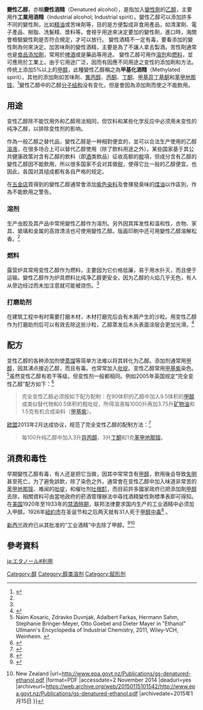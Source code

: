 
'''變性乙醇'''，亦稱'''變性酒精'''（Denatured alcohol），是指加入[[變性劑|變性劑]]的[[乙醇|乙醇]]，主要用作'''工業用酒精'''（Industrial alcohol; Industrial spirit）。變性乙醇可以添加許多不同的變性劑，比如[[精油|精油]]或苦味劑等，目的是方便製成非食用產品，如清潔劑、電子產品、樹脂、洗髮精、漿料等。會視乎用途來決定要加的變性劑，進口時，海關會檢驗變性劑是否符合規定，才可以放行。
變性酒精不一定有毒，要看添加的變性劑為何來決定。加苦味劑的變性酒精，主要是為了不讓人拿去製酒。苦性劑通常也是[[食品添加劑|食品添加劑]]，常用於[[啤酒|啤酒]]或是藥品等用途。
變性乙醇可用作[[溶剂|溶剂]]和[[燃料|燃料]]，並可應用於工業上。由于它用途广泛，因而有因應不同用途之变性的添加劑和方法。传统上添加5%以上的[[甲醇|甲醇]]，此種變性乙醇稱之為'''甲基化酒精'''（Methylated spirit）。其他的添加劑如苦味劑、[[2-丙醇|異丙醇]]、[[丙酮|丙酮]]、[[丁酮|丁酮]]、[[甲基异丁基酮|甲基异丁基酮]]和[[苯甲地那铵|苯甲地那铵]]。<ref name=denaturants>{{Cite web |date=22 November 1993 |title=Ethanol Denaturants |publisher=The Online Distillery Network |url=http://www.distill.com/specs/EU2.html |accessdate=2015-06-23 |archive-date=2015-05-10 |archive-url=https://web.archive.org/web/20150510040900/http://www.distill.com/specs/EU2.html |dead-url=no }}</ref>變性乙醇中的乙醇[[分子结构|分子结构]]没有变化，但是會因為添加劑而使之不能飲用。

==用途==
{{Unreferenced section|time=2015-06-23T12:30:26+00:00}}

变性乙醇除不能饮用外和乙醇用法相同，但饮料和某些化学反应中必须用未变性的纯净乙醇，以排除变性剂的影响。

作為一般乙醇之替代品，變性乙醇是一种相對便宜的，並可以合法生产使用的乙醇[[溶液|溶液]]，在很多场合上可以替代乙醇使用（除了飲料用途之外）。某些国家基于其公共健康政策对含有乙醇的飲料（即[[酒|酒]]类飲品）征收高额的[[稅|稅]]項，但成分含有乙醇的變性乙醇因不能飲用，所以很多国家不会对其徵[[税|税]]，使得它比一般的乙醇便宜。也因此，各国对其组成都有各自严格的规定。

在[[五金店|五金店]]買得到的變性乙醇通常會添加[[紫色|紫色]][[染料|染料]]及會揮發臭味的[[煤油|煤油]]以作區別，作為不能飲用之警告。

=== 溶剂 ===
生产虫胶及其产品中常用變性乙醇作为溶剂。另外因其挥发性和温和性，衣物、家具、玻璃和金属的高效清洁也可使用變性乙醇。版画印刷中还可用變性乙醇溶解松香。<ref name="献捷化工"/>

=== 燃料 ===
露营炉具常用变性乙醇作为燃料，主要因为它价格低廉，易于用水扑灭，而且便于运输。變性乙醇作为炉具燃料比纯净乙醇更安全，因为乙醇的火焰几乎无色，有人从旁边经过而未加注意就可能被烧伤。<ref name="献捷化工"/>

=== 打磨助剂 ===
在建筑工程中有时需要打磨木材，木材打磨完后会有木屑产生的沙粒。用变性乙醇作为打磨助剂后可以有效去除这些沙粒，乙醇蒸发后木头表面涂层会更加光滑。<ref name="献捷化工">{{cite web|date=2012-03-13|accessdate=2015-06-23|title=变性乙醇是什么？有什么用途？|publisher=献捷化工|url=http://www.chemxj.com/ziliao/changshi/denatured_alcohol.html|archive-date=2015-06-23|archive-url=https://web.archive.org/web/20150623170805/http://www.chemxj.com/ziliao/changshi/denatured_alcohol.html|dead-url=no}}</ref>

== 配方 ==

变性乙醇的各种添加剂使[[蒸馏|蒸馏]]等简单方法难以将其转化为乙醇。添加剂通常用[[甲醇|甲醇]]，因其沸点接近乙醇，而且有毒。也常常加入[[吡啶|吡啶]]。变性乙醇常用[[甲基紫|甲基紫]]染色。<ref name=ullmann>Naim Kosaric, Zdravko Duvnjak, Adalbert Farkas, Hermann Sahm, Stephanie Bringer-Meyer, Otto Goebel and Dieter Mayer in "Ethanol" Ullmann's Encyclopedia of Industrial Chemistry, 2011, Wiley-VCH, Weinheim. {{DOI|10.1002/14356007.a09_587.pub2}}</ref>虽然变性乙醇有若干等级，但变性剂一般都相同。例如2005年英国规定“完全变性乙醇”配方如下：<ref>{{cite web |date=2005 |title=The Denatured Alcohol Regulations 2005 |publisher=[[Office_of_Public_Sector_Information|Office of Public Sector Information]] |url=http://www.legislation.gov.uk/uksi/2005/1524/contents/made |accessdate=2015-06-23 |archive-date=2012-05-29 |archive-url=https://archive.is/20120529180937/http://www.legislation.gov.uk/uksi/2005/1524/contents/made |dead-url=no }}</ref>

<blockquote>完全变性乙醇必须按如下配方配制：在90体积的乙醇中加入9.5体积的[[甲醇|甲醇]]或类似替代物和0.5体积的粗吡啶，所得溶液每1000升再加3.75升[[矿物油|矿物油]]和1.5克有机合成染料（[[甲基紫|甲基紫]]）。</blockquote>

[[欧盟|欧盟]]2013年2月达成协议，规范了完全变性乙醇的配制方法：<ref>{{cite web |title=Commission Implementing Regulation (EU) No 162/2013 of 21 February 2013 |date=2013 |publisher=Official Journal of the European Union |url=http://eur-lex.europa.eu/LexUriServ/LexUriServ.do?uri=OJ:L:2013:049:0055:0061:EN:PDF |format=PDF |accessdate=2015-06-23 |archive-date=2015-11-22 |archive-url=https://web.archive.org/web/20151122014109/http://eur-lex.europa.eu/LexUriServ/LexUriServ.do?uri=OJ:L:2013:049:0055:0061:EN:PDF |dead-url=no }}</ref>

<blockquote>每100升纯乙醇中加入3升[[异丙醇|异丙醇]]、3升[[丁酮|丁酮]]和1克[[苯甲地那铵|苯甲地那铵]]。</blockquote>

== 消费和毒性 ==
{{seealso|甲醇#健康及安全|l1=甲醇對健康安全的風險}}

早期變性乙醇有毒，有人还是把它当做{{link-en|酒精替代品|surrogate alcohol}}，因其中常常含有[[甲醇|甲醇]]，飲用後会导致[[失明|失明]]甚至死亡。为了避免誤飲，除了染色之外，通常會在变性乙醇中加入味道非常苦的[[苯甲地那铵|苯甲地那铵]]、难闻的[[吡啶|吡啶]]，和催吐剂[[吐根酊|吐根酊]]，而目前許多國家政府已把添加劑[[甲醇|甲醇]]去除，相關資料可由當地政府的菸酒管理辦法中尋找酒精變性劑標準表即可得知。
在[[美国|美国]]1920年至1933年的[[禁酒時期|禁酒時期]]，联邦法律要求国内生产的工业酒精中必须加入甲醇。1926年[[纽约|紐約市]]在圣诞节和之后两天就有31人死于[[甲醇中毒|甲醇中毒]]<ref>{{cite web |last=Blum |first=Deborah |date=19 February 2010 |title=The Chemist's War |publisher=[[Slate_(magazine)|Slate]] |url=http://www.slate.com/id/2245188/ |accessdate=2015-06-24 |archive-date=2018-08-06 |archive-url=https://web.archive.org/web/20180806132641/http://www.slate.com/articles/health_and_science/medical_examiner/2010/02/the_chemists_war.html |dead-url=no }}</ref> 。

[[新西兰|新西兰]]政府已从其批准的“工业酒精”中去除了甲醇。<ref>{{cite web |last=Gates |first=Charlie |date=14 April 2010 |title=Meths drinking on the increase |website=Stuff.co.nz |url=http://www.stuff.co.nz/national/3578972/Meths-drinking-on-the-increase |accessdate=2015-06-24 |archive-date=2015-09-24 |archive-url=https://web.archive.org/web/20150924151351/http://www.stuff.co.nz/national/3578972/Meths-drinking-on-the-increase |dead-url=no }}</ref><ref>{{cite web |title=Denatured Ethanol Group Standard 2006 |website=Environmental Protection Authority {{!}} New Zealand |url=http://www.epa.govt.nz/Publications/gs-denatured-ethanol.pdf |format=PDF |accessdate=2 November 2014 |deadurl=yes |archiveurl=https://web.archive.org/web/20150115101542/http://www.epa.govt.nz/Publications/gs-denatured-ethanol.pdf |archivedate=2015年1月15日 }}</ref>

==參考資料==
{{reflist}}

[[Category:醇|Category:醇]]
[[Category:醇类溶剂|Category:醇类溶剂]]
[[Category:赋形剂|Category:赋形剂]]
[[ja:エタノール#利用|ja:エタノール#利用]]